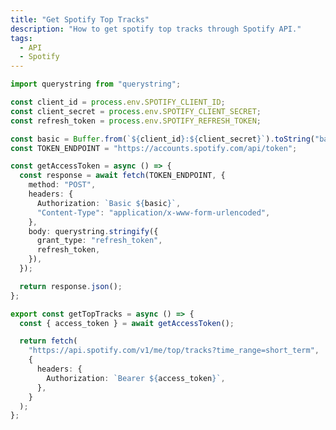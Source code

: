 ```yaml
---
title: "Get Spotify Top Tracks"
description: "How to get spotify top tracks through Spotify API."
tags:
  - API
  - Spotify
---
```


```jsx:lib/spotify.ts
import querystring from "querystring";

const client_id = process.env.SPOTIFY_CLIENT_ID;
const client_secret = process.env.SPOTIFY_CLIENT_SECRET;
const refresh_token = process.env.SPOTIFY_REFRESH_TOKEN;

const basic = Buffer.from(`${client_id}:${client_secret}`).toString("base64");
const TOKEN_ENDPOINT = "https://accounts.spotify.com/api/token";

const getAccessToken = async () => {
  const response = await fetch(TOKEN_ENDPOINT, {
    method: "POST",
    headers: {
      Authorization: `Basic ${basic}`,
      "Content-Type": "application/x-www-form-urlencoded",
    },
    body: querystring.stringify({
      grant_type: "refresh_token",
      refresh_token,
    }),
  });

  return response.json();
};

export const getTopTracks = async () => {
  const { access_token } = await getAccessToken();

  return fetch(
    "https://api.spotify.com/v1/me/top/tracks?time_range=short_term",
    {
      headers: {
        Authorization: `Bearer ${access_token}`,
      },
    }
  );
};
```

